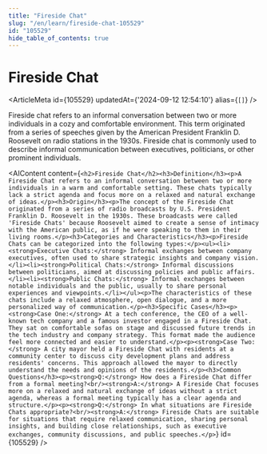 ```yaml
---
title: "Fireside Chat"
slug: "/en/learn/fireside-chat-105529"
id: "105529"
hide_table_of_contents: true
---
```



# Fireside Chat

<ArticleMeta id={105529} updatedAt={'2024-09-12 12:54:10'} alias={`[]`} />
<div className='border-solid border-b border-t-0 my-4 border-[var(--ifm-color-gray-300)]' />

Fireside chat refers to an informal conversation between two or more individuals in a cozy and comfortable environment. This term originated from a series of speeches given by the American President Franklin D. Roosevelt on radio stations in the 1930s. Fireside chat is commonly used to describe informal communication between executives, politicians, or other prominent individuals.

<AIContent content={`<h2>Fireside Chat</h2><h3>Definition</h3><p>A Fireside Chat refers to an informal conversation between two or more individuals in a warm and comfortable setting. These chats typically lack a strict agenda and focus more on a relaxed and natural exchange of ideas.</p><h3>Origin</h3><p>The concept of the Fireside Chat originated from a series of radio broadcasts by U.S. President Franklin D. Roosevelt in the 1930s. These broadcasts were called 'Fireside Chats' because Roosevelt aimed to create a sense of intimacy with the American public, as if he were speaking to them in their living rooms.</p><h3>Categories and Characteristics</h3><p>Fireside Chats can be categorized into the following types:</p><ul><li><strong>Executive Chats:</strong> Informal exchanges between company executives, often used to share strategic insights and company vision.</li><li><strong>Political Chats:</strong> Informal discussions between politicians, aimed at discussing policies and public affairs.</li><li><strong>Public Chats:</strong> Informal exchanges between notable individuals and the public, usually to share personal experiences and viewpoints.</li></ul><p>The characteristics of these chats include a relaxed atmosphere, open dialogue, and a more personalized way of communication.</p><h3>Specific Cases</h3><p><strong>Case One:</strong> At a tech conference, the CEO of a well-known tech company and a famous investor engaged in a Fireside Chat. They sat on comfortable sofas on stage and discussed future trends in the tech industry and company strategy. This format made the audience feel more connected and easier to understand.</p><p><strong>Case Two:</strong> A city mayor held a Fireside Chat with residents at a community center to discuss city development plans and address residents' concerns. This approach allowed the mayor to directly understand the needs and opinions of the residents.</p><h3>Common Questions</h3><p><strong>Q:</strong> How does a Fireside Chat differ from a formal meeting?<br/><strong>A:</strong> A Fireside Chat focuses more on a relaxed and natural exchange of ideas without a strict agenda, whereas a formal meeting typically has a clear agenda and structure.</p><p><strong>Q:</strong> In what situations are Fireside Chats appropriate?<br/><strong>A:</strong> Fireside Chats are suitable for situations that require relaxed communication, sharing personal insights, and building close relationships, such as executive exchanges, community discussions, and public speeches.</p>`} id={105529} />

